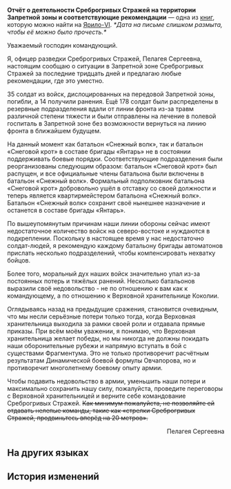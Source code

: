 {{Книга Инфобокс
|id           = 123
|Название     = Отчёт о деятельности Среброгривых Стражей на территории Запретной зоны и соответствующие рекомендации
|Изображение  = Item Jarilo-VI Readable.png
|Мир          = Ярило-VI
|Томов        = 1
|Автор        = <!--нужно добавить-->
|Описание     = Строгий отчёт о недавних действиях Среброгривых Стражей. Похоже, написанный рукой нынешнего офицера разведки.
|Том1         = {{tx}}
|Источник1    = {{tx|Отсутствует источник}}
|Персонажи    = 
|Фракции      = 
}}
'''Отчёт о деятельности Среброгривых Стражей на территории Запретной зоны и соответствующие рекомендации''' — одна из [[Книги|книг]], которую можно найти на [[Ярило-VI]].
<!--
==Получение==
<gallery>
Книга НАЗВАНИЕ.png|НАЗВАНИЕ
Локация НАЗВАНИЕ.png|Расположение на карте. Ближайший пространственный якорь «[[НАЗВАНИЕ]]»
</gallery>
-->
''*Дата на письме слишком размыта, чтобы её можно было прочесть.*''

Уважаемый господин командующий.

Я, офицер разведки Среброгривых Стражей, Пелагея Сергеевна, настоящим сообщаю о ситуации в Запретной зоне Среброгривых Стражей за последние тридцать дней и предлагаю любые рекомендации, где это уместно.

35 солдат из войск, дислоцированных на передовой Запретной зоны, погибли, а 14 получили ранения. Ещё 178 солдат были распределены в резервные подразделения вдали от линии фронта из-за травм различной степени тяжести и были отправлены на лечение в полевой госпиталь в Запретной зоне без возможности вернуться на линию фронта в ближайшем будущем.

На данный момент как батальон «Снежный волк», так и батальон «Снеговой крот» в составе бригады «Янтарь» не в состоянии поддерживать боевые порядки. Соответствующие подразделения были реорганизованы следующим образом: батальон «Снеговой крот» был распущен, и все официальные члены батальона были включены в батальон «Снежный волк». Формальный подполковник батальона «Снеговой крот» добровольно ушёл в отставку со своей должности и теперь является квартирмейстером батальона «Снежный волк». Батальон «Снежный волк» сохранит своё нынешнее назначение и останется в составе бригады «Янтарь».

По вышеупомянутым причинам наши линии обороны сейчас имеют недостаточное количество войск на северо-востоке и нуждаются в подкреплении. Поскольку в настоящее время у нас недостаточно солдат-людей, я рекомендую каждому батальону бригады автоматонов прислать несколько подразделений, чтобы компенсировать нехватку бойцов.

Более того, моральный дух наших войск значительно упал из-за постоянных потерь и тяжёлых ранений. Несколько батальонов выразили своё недовольство - не по отношению к вам как к командующему, а по отношению к Верховной хранительнице Коколии.

Оглядываясь назад на предыдущие сражения, становится очевидным, что мы несли серьёзные потери только тогда, когда Верховная хранительница выходила за рамки своей роли и отдавала прямые приказы. При всём моём уважении, я понимаю, что Верховная хранительница желает победы, но мы никогда не должны покидать наши оборонительные рубежи и напрямую вступать в бой с существами Фрагментума. Это не только противоречит расчётным результатам Динамической боевой формулы Овчапорова, но и противоречит многолетнему боевому опыту армии.

Чтобы подавить недовольство в армии, уменьшить наши потери и максимально сохранить нашу силу, пожалуйста, проведите переговоры с Верховной хранительницей и верните себе командование Среброгривых Стражей. <s>Как минимум пожалуйста, не позволяйте ей отдавать нелепые команды, такие как «стрелки Среброгривых Стражей, продвиньтесь вперёд на 20 метров».</s>

<div align="right">Пелагея Сергеевна</div>

==На других языках==
{{На других языках
|en   = ''Report on Recent Activities in the Silvermane Guard Restricted Zone and Related Suggestions''
|zhs  = 《铁卫禁区近况汇总及相关意见》
|zht  = 《鐵衛禁區近況匯總及相關意見》
|ja   = 『シルバーメイン禁区の近況総括及び関連意見』
|ko   = ≪철위대 금지구역 근황 보고 및 관련 건의 사항≫
|es   = Informe sobre las actividades recientes en la zona restringida de la Guardia Crinargenta y recomendaciones relacionadas
|fr   = ''Rapport sur les activités récentes dans la Zone réglementée de la Garde de la crinière d'argent et suggestions''
|ru   = Отчёт о деятельности Среброгривых Стражей на территории Запретной зоны и соответствующие рекомендации
|th   = "รายงานกิจกรรมล่าสุดใน Silvermane Guard Restricted Zone และคำแนะนำที่เกี่ยวข้อง"
|vi   = "Thu Thập Gần Đây Về Cấm Địa Thiết Vệ Và Những Ý Kiến Liên Quan"
|de   = „Bericht über jüngste Aktivitäten im Sperrgebiet der Silbermähnen-Wachen und diesbezügliche Vorschläge“
|id   = "Laporan Aktivitas Terbaru di Silvermane Guard Restricted Zone dan Rekomendasi Terkait"
|pt   = "Relatório de Atividades Recentes na Zona Restrita da Guarda Crinalva e Sugestões Relacionadas"
}}

==История изменений==
{{История изменений|2.7}}